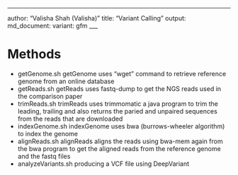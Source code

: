 ___

author: "Valisha Shah (Valisha)"
title: "Variant Calling"
output:
        md_document:
                variant: gfm
___

# Methods 
*  getGenome.sh
getGenome uses "wget" command to retrieve reference genome from an online database 
*  getReads.sh
getReads uses fastq-dump to get the NGS reads used in the comparison paper 
* trimReads.sh
trimReads uses trimmomatic a java program to trim the leading, trailing and also returns the paried and unpaired sequences from the reads that are downloaded
* indexGenome.sh
indexGenome uses bwa (burrows-wheeler algorithm) to index the genome 
* alignReads.sh 
alignReads aligns the reads using bwa-mem again from the bwa program to get the aligned reads from the reference genome and the fastq files
* analyzeVariants.sh
producing a VCF file using DeepVariant 
 
